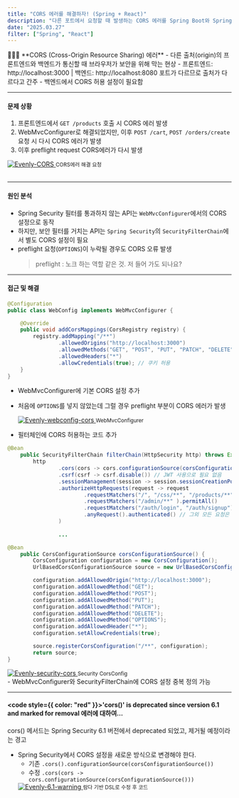 ```yaml
---
title: "CORS 에러를 해결하자! (Spring + React)"
description: "다른 포트에서 요청할 때 발생하는 CORS 에러를 Spring Boot와 Spring Security 환경에서 해결한 과정 정리"
date: "2025.03.27"
filter: ["Spring", "React"]
---
```


<aside>
  💁🏻‍♀️ **CORS (Cross-Origin Resource Sharing) 에러**
  - 다른 출처(origin)의 프론트엔드와 백엔드가 통신할 때 브라우저가 보안을 위해 막는 현상
    - 프론트엔드: http://localhost:3000 | 백엔드: http://localhost:8080 포트가 다르므로 출처가 다르다고 간주
    - 백엔드에서 CORS 허용 설정이 필요함
</aside>

---

#### 문제 상황
1. 프론트엔드에서 `GET /products` 호출 시 CORS 에러 발생
2. WebMvcConfigurer로 해결되었지만, 이후 `POST /cart`, `POST /orders/create` 요청 시 다시 CORS 에러가 발생
3. 이후 preflight request CORS에러가 다시 발생
<div style={{ display: "flex", flexDirection: "Column", alignItems: "center" }}>
  <a href="https://drive.google.com/file/d/15bczaKxm0sJ5qak2-pZhZExBZ9Y_b1Lo/view?usp=drive_link" target="_blank" rel="noopener noreferrer">
    <img src="/projects/images/evenly/evenly-cors.png" alt="Evenly-CORS" alt="Even-ide 스케줄러 변경" style={{ padding: "15px", justifyItems: "center", width: "60%" }} />
  </a>
  <small style={{ color: "var(--sub-text-color)", justifyItems: "center" }}>CORS에러 해결 요청</small>
</div>

<br />

---

#### 원인 분석
- Spring Security 필터를 통과하지 않는 API는 `WebMvcConfigurer`에서의 CORS 설정으로 동작
- 하지만, 보안 필터를 거치는 API는 `Spring Security`의 `SecurityFilterChain`에서 별도 CORS 설정이 필요
- preflight 요청(`OPTIONS`)이 누락될 경우도 CORS 오류 발생
    <blockquote> preflight : 노크 하는 역할 같은 것. 저 들어 가도 되나요? </blockquote>

---

#### 접근 및 해결
  ```java
  @Configuration
  public class WebConfig implements WebMvcConfigurer {

      @Override
      public void addCorsMappings(CorsRegistry registry) {
          registry.addMapping("/**")
                  .allowedOrigins("http://localhost:3000")
                  .allowedMethods("GET", "POST", "PUT", "PATCH", "DELETE", "OPTIONS")
                  .allowedHeaders("*")
                  .allowCredentials(true); // 쿠키 허용
      }
  }
  ```
- WebMvcConfigurer에 기본 CORS 설정 추가
- 처음에 `OPTIONS`를 넣지 않았는데 그럴 경우 preflight 부분이 CORS 에러가 발생
  <div style={{ display: "flex", flexDirection: "Column", alignItems: "center" }}>
    <a href="https://drive.google.com/file/d/1_-6vmpBE8TGEIDGRL81bC4aGYpYgX3jB/view?usp=drive_link" target="_blank" rel="noopener noreferrer">
      <img src="/projects/images/evenly/evenly-webconfig-cors.png" alt="Evenly-webconfig-cors" style={{ padding: "15px", justifyItems: "center", width: "70%" }} />
    </a>
    <small style={{ color: "var(--sub-text-color)", justifyItems: "center" }}>WebMvcConfigurer</small>
  </div>
 
- 필터체인에 CORS 허용하는 코드 추가
```java
@Bean
    public SecurityFilterChain filterChain(HttpSecurity http) throws Exception {
        http
                .cors(cors -> cors.configurationSource(corsConfigurationSource()))
                .csrf(csrf -> csrf.disable()) // JWT 사용으로 필요 없음
                .sessionManagement(session -> session.sessionCreationPolicy(SessionCreationPolicy.STATELESS))
                .authorizeHttpRequests(request -> request
                        .requestMatchers("/", "/css/**", "/products/**").permitAll()// 홈화면(상품 목록), 상품 상세, 등 추가 필요
                        .requestMatchers("/admin/**" ).permitAll()
                        .requestMatchers("/auth/login", "/auth/signup").permitAll() // 로그인, 회원가입 인증 없이
                        .anyRequest().authenticated() // 그외 모든 요청은 인증 필요
                )
                
                ...

@Bean
    public CorsConfigurationSource corsConfigurationSource() {
        CorsConfiguration configuration = new CorsConfiguration();
        UrlBasedCorsConfigurationSource source = new UrlBasedCorsConfigurationSource();

        configuration.addAllowedOrigin("http://localhost:3000");
        configuration.addAllowedMethod("GET");
        configuration.addAllowedMethod("POST");
        configuration.addAllowedMethod("PUT");
        configuration.addAllowedMethod("PATCH");
        configuration.addAllowedMethod("DELETE");
        configuration.addAllowedMethod("OPTIONS");
        configuration.addAllowedHeader("*");
        configuration.setAllowCredentials(true);

        source.registerCorsConfiguration("/**", configuration);
        return source;
}
```
  <div style={{ display: "flex", flexDirection: "Column", alignItems: "center" }}>
    <a href="https://drive.google.com/file/d/1foCShKon0Z_BlTwSrYHby5t0BKxzQHUM/view?usp=drive_link" target="_blank" rel="noopener noreferrer">
      <img src="/projects/images/evenly/evenly-security-cors.png" alt="Evenly-security-cors" alt="Even-ide Redis 저장" style={{ padding: "15px", justifyItems: "center", width: "70%" }} />
    </a>
    <small style={{ color: "var(--sub-text-color)", justifyItems: "center" }}>Security CorsConfig</small>
  </div>
- WebMvcConfigurer와 SecurityFilterChain에 CORS 설정 중복 정의 가능
  
---

#### <code style={{ color: "red" }}>'cors()' is deprecated since version 6.1 and marked for removal</code> 에러에 대하여…
cors() 메서드는 Spring Security 6.1 버전에서 deprecated 되었고, 제거될 예정이라는 경고
- Spring Security에서 CORS 설정을 새로운 방식으로 변경해야 한다.
  - 기존 `.cors().configurationSource(corsConfigurationSource())`
  - 수정 `.cors(cors -> cors.configurationSource(corsConfigurationSource()))`
  <div style={{ display: "flex", flexDirection: "Column", alignItems: "center" }}>
    <a href="https://drive.google.com/file/d/1beH2xyYM5nMNgkiYAeh7Na5EyrGEVyrM/view?usp=drive_link" target="_blank" rel="noopener noreferrer">
      <img src="/projects/images/evenly/evenly-6.1.png" alt="Evenly-6.1-warning" style={{ padding: "15px", justifyItems: "center", width: "100%" }} />
    </a>
    <small style={{ color: "var(--sub-text-color)", justifyItems: "center" }}>람다 기반 DSL로 수정 후 코드</small>
  </div>
